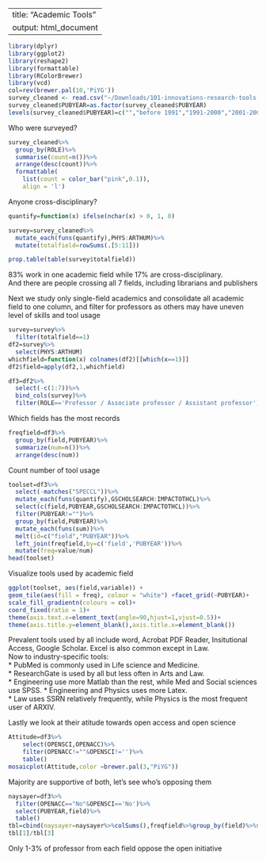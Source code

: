 
---
title: "Academic Tools"
output: html_document
---

```r
library(dplyr)
library(ggplot2)
library(reshape2)
library(formattable)
library(RColorBrewer)
library(vcd)
col=rev(brewer.pal(10,'PiYG'))
survey_cleaned <- read.csv("~/Downloads/101-innovations-research-tools-survey/survey_cleaned.csv", stringsAsFactors=FALSE)
survey_cleaned$PUBYEAR=as.factor(survey_cleaned$PUBYEAR)
levels(survey_cleaned$PUBYEAR)=c("","before 1991","1991-2000","2001-2005","2006-2010","2011-2016","I haven't published (yet)")
```
Who were surveyed?
```r
survey_cleaned%>%
  group_by(ROLE)%>%
  summarise(count=n())%>%
  arrange(desc(count))%>%
  formattable(
    list(count = color_bar("pink",0.1)),
    align = 'l') 
```
Anyone cross-disciplinary?
```r
quantify=function(x) ifelse(nchar(x) > 0, 1, 0)

survey=survey_cleaned%>%
  mutate_each(funs(quantify),PHYS:ARTHUM)%>%
  mutate(totalfield=rowSums(.[5:11])) 

prop.table(table(survey$totalfield))
```

83% work in one academic field while 17% are cross-disciplinary.  
And there are people crossing all 7 fields, including librarians and publishers

Next we study only single-field academics and consolidate all academic field to one column, and filter for professors as others may have uneven level of skills and tool usage
```r
survey=survey%>%
  filter(totalfield==1)
df2=survey%>%
  select(PHYS:ARTHUM)
whichfield=function(x) colnames(df2)[[which(x==1)]]
df2$field=apply(df2,1,whichfield)

df3=df2%>%
  select(-c(1:7))%>%
  bind_cols(survey)%>%
  filter(ROLE=='Professor / Associate professor / Assistant professor')
```

Which fields has the most records
```r
freqfield=df3%>%
  group_by(field,PUBYEAR)%>%
  summarize(num=n())%>%
  arrange(desc(num))
```
Count number of tool usage
```r
toolset=df3%>%
  select(-matches("SPECCL"))%>%
  mutate_each(funs(quantify),GSCHOLSEARCH:IMPACTOTHCL)%>%
  select(c(field,PUBYEAR,GSCHOLSEARCH:IMPACTOTHCL))%>%
  filter(PUBYEAR!="")%>%
  group_by(field,PUBYEAR)%>%
  mutate_each(funs(sum))%>%
  melt(id=c("field","PUBYEAR"))%>%
  left_join(freqfield,by=c('field','PUBYEAR'))%>%
  mutate(freq=value/num)
head(toolset)  
```  
Visualize tools used by academic field
```r
ggplot(toolset, aes(field,variable)) + 
geom_tile(aes(fill = freq), colour = "white") +facet_grid(~PUBYEAR)+
scale_fill_gradientn(colours = col)+ 
coord_fixed(ratio = 1)+
theme(axis.text.x=element_text(angle=90,hjust=1,vjust=0.5))+
theme(axis.title.y=element_blank(),axis.title.x=element_blank())
```

Prevalent tools used by all include word, Acrobat PDF Reader, Insitutional Access, Google Scholar. Excel is also common except in Law.  
Now to industry-specific tools:  
* PubMed is commonly used in Life science and Medicine.  
* ResearchGate is used by all but less often in Arts and Law.  
* Engineering use more Matlab than the rest, while Med and Social sciences use SPSS.
* Engineering and Physics uses more Latex.  
* Law uses SSRN relatively frequently, while Physics is the most frequent user of ARXIV.  

Lastly we look at their atitude towards open access and open science
```r
Attitude=df3%>%
    select(OPENSCI,OPENACC)%>%
    filter(OPENACC!=""&OPENSCI!='')%>%
    table()
mosaicplot(Attitude,color =brewer.pal(3,"PiYG"))
```
Majority are supportive of both, let's see who's opposing them
```r
naysayer=df3%>%
  filter(OPENACC=="No"&OPENSCI=='No')%>%
  select(PUBYEAR,field)%>%
  table()
tbl=cbind(naysayer=naysayer%>%colSums(),freqfield%>%group_by(field)%>%summarize(sum(num)))
tbl[1]/tbl[3]
```
Only 1-3% of professor from each field oppose the open initiative